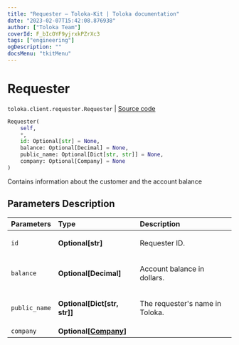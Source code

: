 ```yaml
---
title: "Requester — Toloka-Kit | Toloka documentation"
date: "2023-02-07T15:42:08.876938"
author: ["Toloka Team"]
coverId: F_bIcOYF9yjrxkPZrXc3
tags: ["engineering"]
ogDescription: ""
docsMenu: "tkitMenu"
---
```


# Requester
`toloka.client.requester.Requester` | [Source code](https://github.com/Toloka/toloka-kit/blob/v1.1.3/src/client/requester.py#L9)

```python
Requester(
    self,
    *,
    id: Optional[str] = None,
    balance: Optional[Decimal] = None,
    public_name: Optional[Dict[str, str]] = None,
    company: Optional[Company] = None
)
```

Contains information about the customer and the account balance

## Parameters Description

| Parameters | Type | Description |
| :----------| :----| :-----------|
`id`|**Optional\[str\]**|<p>Requester ID.</p>
`balance`|**Optional\[Decimal\]**|<p>Account balance in dollars.</p>
`public_name`|**Optional\[Dict\[str, str\]\]**|<p>The requester&#x27;s name in Toloka.</p>
`company`|**Optional\[[Company](/docs-new/toloka-kit/reference/toloka.client.requester.Requester.Company)\]**|
